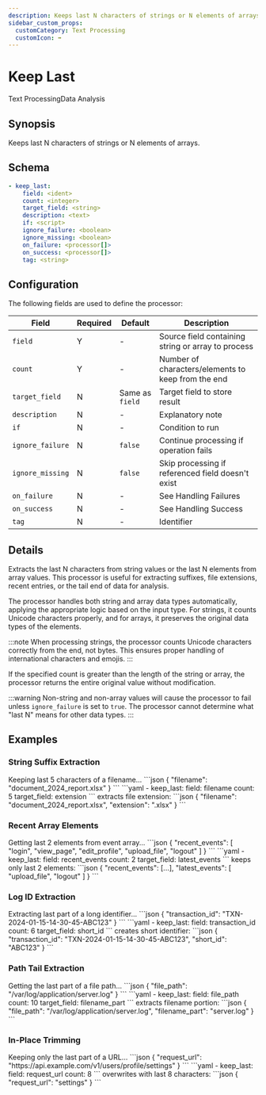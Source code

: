 ```yaml
---
description: Keeps last N characters of strings or N elements of arrays
sidebar_custom_props:
  customCategory: Text Processing
  customIcon: ➡️
---
```


# Keep Last

<span className="theme-doc-version-badge badge badge--primary">Text Processing</span><span className="theme-doc-version-badge badge badge--secondary">Data Analysis</span>

## Synopsis

Keeps last N characters of strings or N elements of arrays.

## Schema

```yaml {2-4}
- keep_last:
    field: <ident>
    count: <integer>
    target_field: <string>
    description: <text>
    if: <script>
    ignore_failure: <boolean>
    ignore_missing: <boolean>
    on_failure: <processor[]>
    on_success: <processor[]>
    tag: <string>
```

## Configuration

The following fields are used to define the processor:

|Field|Required|Default|Description|
|---|---|---|---|
|`field`|Y|-|Source field containing string or array to process|
|`count`|Y|-|Number of characters/elements to keep from the end|
|`target_field`|N|Same as `field`|Target field to store result|
|`description`|N|-|Explanatory note|
|`if`|N|-|Condition to run|
|`ignore_failure`|N|`false`|Continue processing if operation fails|
|`ignore_missing`|N|`false`|Skip processing if referenced field doesn't exist|
|`on_failure`|N|-|See <Topic id="handling-failures">Handling Failures</Topic>|
|`on_success`|N|-|See <Topic id="handling-success">Handling Success</Topic>|
|`tag`|N|-|Identifier|

## Details

Extracts the last N characters from string values or the last N elements from array values. This processor is useful for extracting suffixes, file extensions, recent entries, or the tail end of data for analysis.

The processor handles both string and array data types automatically, applying the appropriate logic based on the input type. For strings, it counts Unicode characters properly, and for arrays, it preserves the original data types of the elements.

:::note
When processing strings, the processor counts Unicode characters correctly from the end, not bytes. This ensures proper handling of international characters and emojis.
:::

If the specified count is greater than the length of the string or array, the processor returns the entire original value without modification.

:::warning
Non-string and non-array values will cause the processor to fail unless `ignore_failure` is set to `true`. The processor cannot determine what "last N" means for other data types.
:::

## Examples

### String Suffix Extraction

<ExampleGrid>
  <CommentCol>
    Keeping last 5 characters of a filename...
  </CommentCol>
  <CodeCol>
    ```json
    {
      "filename": "document_2024_report.xlsx"
    }
    ```
    ```yaml
    - keep_last:
        field: filename
        count: 5
        target_field: extension
    ```
  </CodeCol>
  <CommentCol>
    extracts file extension:
  </CommentCol>
  <CodeCol>
    ```json
    {
      "filename": "document_2024_report.xlsx",
      "extension": ".xlsx"
    }
    ```
  </CodeCol>
</ExampleGrid>

### Recent Array Elements

<ExampleGrid>
  <CommentCol>
    Getting last 2 elements from event array...
  </CommentCol>
  <CodeCol>
    ```json
    {
      "recent_events": [
        "login",
        "view_page",
        "edit_profile",
        "upload_file",
        "logout"
      ]
    }
    ```
    ```yaml
    - keep_last:
        field: recent_events
        count: 2
        target_field: latest_events
    ```
  </CodeCol>
  <CommentCol>
    keeps only last 2 elements:
  </CommentCol>
  <CodeCol>
    ```json
    {
      "recent_events": [...],
      "latest_events": [
        "upload_file",
        "logout"
      ]
    }
    ```
  </CodeCol>
</ExampleGrid>

### Log ID Extraction

<ExampleGrid>
  <CommentCol>
    Extracting last part of a long identifier...
  </CommentCol>
  <CodeCol>
    ```json
    {
      "transaction_id": "TXN-2024-01-15-14-30-45-ABC123"
    }
    ```
    ```yaml
    - keep_last:
        field: transaction_id
        count: 6
        target_field: short_id
    ```
  </CodeCol>
  <CommentCol>
    creates short identifier:
  </CommentCol>
  <CodeCol>
    ```json
    {
      "transaction_id": "TXN-2024-01-15-14-30-45-ABC123",
      "short_id": "ABC123"
    }
    ```
  </CodeCol>
</ExampleGrid>

### Path Tail Extraction

<ExampleGrid>
  <CommentCol>
    Getting the last part of a file path...
  </CommentCol>
  <CodeCol>
    ```json
    {
      "file_path": "/var/log/application/server.log"
    }
    ```
    ```yaml
    - keep_last:
        field: file_path
        count: 10
        target_field: filename_part
    ```
  </CodeCol>
  <CommentCol>
    extracts filename portion:
  </CommentCol>
  <CodeCol>
    ```json
    {
      "file_path": "/var/log/application/server.log",
      "filename_part": "server.log"
    }
    ```
  </CodeCol>
</ExampleGrid>

### In-Place Trimming

<ExampleGrid>
  <CommentCol>
    Keeping only the last part of a URL...
  </CommentCol>
  <CodeCol>
    ```json
    {
      "request_url": "https://api.example.com/v1/users/profile/settings"
    }
    ```
    ```yaml
    - keep_last:
        field: request_url
        count: 8
    ```
  </CodeCol>
  <CommentCol>
    overwrites with last 8 characters:
  </CommentCol>
  <CodeCol>
    ```json
    {
      "request_url": "settings"
    }
    ```
  </CodeCol>
</ExampleGrid>
